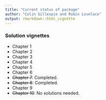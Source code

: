 ```yaml
---
title: "Current status of package"
author: "Colin Gillespie and Robin Lovelace"
output: rmarkdown::html_vignette
---
```



### Solution vignettes

  * Chapter 1
  * Chapter 2
  * Chapter 3
  * Chapter 4
  * Chapter 5
  * Chapter 6
  * ~~Chapter 7~~: Completed.
  * ~~Chapter 8~~: Completed.
  * Chapter 9
  * ~~Chapter 10~~: No solutions needed.
